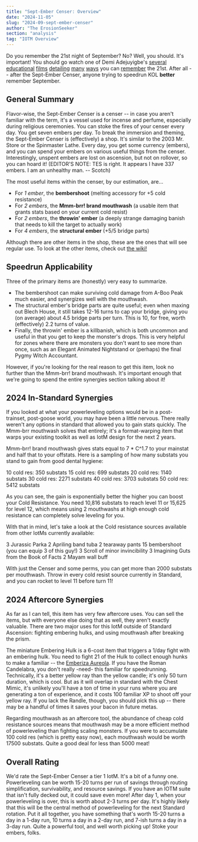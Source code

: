```yaml
---
title: "Sept-Ember Censer: Overview"
date: "2024-11-05"
slug: "2024-09-sept-ember-censer"
author: "The ErosionSeeker"
section: "analysis"
tag: "IOTM Overview"
---
```

Do you remember the 21st night of September? No? Well, you should. It's important! You should go watch one of Demi Adejuyigbe's [several](https://youtu.be/kPwG6L73-VU?si=cPuOfVQuWgbcc8Gj) [educational](https://youtu.be/fPpUYXZb2AA?si=F-hDBQKqK1CmJjMZ) [films](https://youtu.be/fPpUYXZb2AA?si=W6LMv7gqBkRO9Bi9) [detailing](https://youtu.be/_hpU6UEq8hA?si=YWUdgFWaKiCSthto) [many](https://youtu.be/CG7YHFT4hjw?si=WKaHTumq0tM8iQG-) [ways](https://youtu.be/_zzEDrYTkkg?si=q-21BNwCAvyTDvMl) you can [remember](https://youtu.be/Qfi9JpgMc2U) the 21st. After all -- after the Sept-Ember Censer, anyone trying to speedrun KOL **better** remember September.

## General Summary

Flavor-wise, the Sept-Ember Censer is a censer -- in case you aren't familiar with the term, it's a vessel used for incense and perfume, especially during religious ceremonies. You can stoke the fires of your censer every day. You get seven embers per day. To break the immersion and theming, the Sept-Ember Censer is (effectively) a shop. It's similar to the 2003 Mr. Store or the Spinmaster Lathe. Every day, you get some currency (embers), and you can spend your embers on various useful things from the censer. Interestingly, unspent embers are lost on ascension, but not on rollover, so you can hoard it! (EDITOR'S NOTE: TES is right. It appears I have 337 embers. I am an unhealthy man. -- Scotch)

The most useful items within the censer, by our estimation, are...

- For *1 ember*, the **bembershoot** (melting accessory for +5 cold resistance)
- For *2 embers*, the **Mmm-brr! brand mouthwash** (a usable item that grants stats based on your current cold resist)
- For *2 embers*, the **throwin' ember** (a deeply strange damaging banish that needs to kill the target to actually work)
- For *4 embers*, the **structural ember** (+5/5 bridge parts)

Although there are other items in the shop, these are the ones that will see regular use. To look at the other items, check out [the wiki!](https://kol.coldfront.net/thekolwiki/index.php/Your_Sept-Ember_Censer)

## Speedrun Applicability

Three of the primary items are (honestly) very easy to summarize.
- The bembershoot can make surviving cold damage from A-Boo Peak much easier, and synergizes well with the mouthwash. 
- The structural ember's bridge parts are quite useful; even when maxing out Blech House, it still takes 12-16 turns to cap your bridge, giving you (on average) about 4.5 bridge parts per turn. This is 10, for free, worth (effectively) 2.2 turns of value. 
- Finally, the throwin' ember is a killbanish, which is both uncommon and useful in that you get to keep the monster's drops. This is very helpful for zones where there are monsters you don't want to see more than once, such as an Elegant Animated Nightstand or (perhaps) the final Pygmy Witch Accountant.

However, if you're looking for the real reason to get this item, look no further than the Mmm-brr! brand mouthwash. It's important enough that we're going to spend the entire synergies section talking about it!

## 2024 In-Standard Synergies

If you looked at what your powerleveling options would be in a post-trainset, post-goose world, you may have been a little nervous. There really weren't any options in standard that allowed you to gain stats quickly. The Mmm-brr mouthwash solves that entirely; it's a format-warping item that warps your existing toolkit as well as IotM design for the next 2 years.

Mmm-brr! brand mouthwash gives stats equal to 7 * C^1.7 to your mainstat and half that to your offstats. Here is a sampling of how many substats you stand to gain from good dental hygiene:

10 cold res: 350 substats
15 cold res: 699 substats
20 cold res: 1140 substats
30 cold res: 2271 substats
40 cold res: 3703 substats
50 cold res: 5412 substats

As you can see, the gain is exponentially better the higher you can boost your Cold Resistance. You need 10,816 substats to reach level 11 or 15,625 for level 12, which means using 2 mouthwashs at high enough cold resistance can completely solve leveling for you. 

With that in mind, let's take a look at the Cold resistance sources available from other IotMs currently available:

3 Jurassic Parka
2 Apriling band tuba
2 tearaway pants
15 bembershoot (you can equip 3 of this guy!)
3 Scroll of minor invincibility
3 Imagining Guts from the Book of Facts
2 Mayam wall buff

With just the Censer and some perms, you can get more than 2000 substats per mouthwash. Throw in every cold resist source currently in Standard, and you can rocket to level 11 before turn 11!

## 2024 Aftercore Synergies

As far as I can tell, this item has very few aftercore uses. You can sell the items, but with everyone else doing that as well, they aren't exactly valuable. There are two major uses for this IotM outside of Standard Ascension: fighting embering hulks, and using mouthwash after breaking the prism.

The miniature Embering Hulk is a 6-cost item that triggers a 1/day fight with an embering hulk. You need to fight 21 of the Hulk to collect enough hunks to make a familiar -- the [Emberiza Aureola](https://kol.coldfront.net/thekolwiki/index.php/Emberiza_Aureola). If you have the <Link to="/analysis/2024-07-roman-candelabra/">Roman Candelabra</Link>, you don't really -need- this familiar for speedrunning. Technically, it's a better yellow ray than the yellow candle; it's only 50 turn duration, which is cool. But as it will overlap in standard with the Chest Mimic, it's unlikely you'll have a ton of time in your runs where you are generating a ton of experience, and it costs 100 familiar XP to shoot off your yellow ray. If you lack the Randle, though, you should pick this up -- there may be a handful of times it saves your bacon in future metas.

Regarding mouthwash as an aftercore tool, the abundance of cheap cold resistance sources means that mouthwash may be a more efficient method of powerleveling than fighting scaling monsters. If you were to accumulate 100 cold res (which is pretty easy now), each mouthwash would be worth 17500 substats. Quite a good deal for less than 5000 meat!

## Overall Rating

We'd rate the Sept-Ember Censer a tier 1 IotM. It's a bit of a funny one. Powerleveling can be worth 15-20 turns per run of savings through routing simplification, survivability, and resource savings. If you have an IOTM suite that isn't fully decked out, it could save even more! After day 1, when your powerleveling is over, this is worth about 2-3 turns per day. It's highly likely that this will be the central method of powerleveling for the next Standard rotation. Put it all together, you have something that's worth 15-20 turns a day in a 1-day run, 10 turns a day in a 2-day run, and 7-ish turns a day in a 3-day run. Quite a powerful tool, and well worth picking up! Stoke your embers, folks.